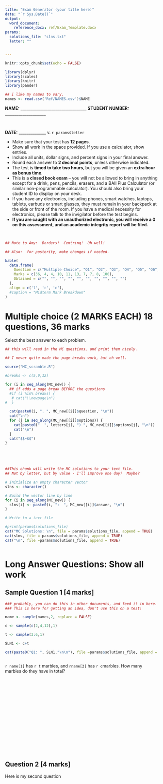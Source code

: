 ```yaml
---
title: "Exam Generator (your title here)"
date: "`r Sys.Date()`"
output:
  word_document:
    reference_docx: ref/Exam_Template.docx
params:
  solutions_file: "slns.txt"
  letter: ""


---
```


```r
knitr::opts_chunk$set(echo = FALSE)

library(dplyr)
library(scales)
library(knitr)
library(pander)

## I like my names to vary.
names <- read.csv('Ref/NAMES.csv')$NAME

```



**NAME:** __________________________________
**STUDENT NUMBER:** _____________________

$$~$$

**DATE:** ______________ v. `r params$letter`

- Make sure that your test has **12 pages**.
- Show all work in the space provided. If you use a calculator, show entries.
- Include all units, dollar signs, and percent signs in your final answer.
- Round each answer to **2 decimal points**, unless otherwise indicated.
- The test is **timed to take two hours**, but you will be given an **extra hour as bonus time**.
- This is a **closed book exam** – you will not be allowed to bring in anything except for a drink, pens, pencils, erasers, and a BAII Plus Calculator (or similar non-programmable calculator). You should also bring your student ID to display on your desk.
- If you have any electronics, including phones, smart watches, laptops, tablets, earbuds or smart glasses, they must remain in your backpack at the side or front of the room. If you have a medical necessity for electronics, please talk to the invigilator before the test begins.
- **If you are caught with an unauthorized electronic, you will receive a 0 on this assessment, and an academic integrity report will be filed.**

$$~$$




```r
## Note to Amy:  Borders!  Centring!  Oh well!

## Also:  for posterity, make changes if needed.

kable(
  data.frame(
    Question = c("Multiple Choice", "Q1", "Q2", "Q3", "Q4", "Q5", "Q6", "Q7", "Q8", "TOTAL"),
    Marks = c(36, 4, 4, 10, 11, 13, 7, 7, 8, 100),
    Obtained = c("", "", "", "", "", "", "", "", "", "")
  ),
  align = c('l', 'c', 'c'),
  #caption = "Midterm Mark Breakdown"
)
```


# Multiple choice (2 MARKS EACH) 18 questions, 36 marks
Select the best answer to each problem.
\n

```r
## this will read in the MC questions, and print them nicely.  

## I never quite made the page breaks work, but oh well.

source("MC_scramble.R")

#breaks <- c(5,9,12)

for (i in seq_along(MC_new)) {
  ## if adds a page break BEFORE the questions
  #if (i %in% breaks) {
   # cat("\\newpage\n")
#  }

  cat(paste0(i, ". ", MC_new[[i]]$question, "\n"))
  cat("\n")
  for (j in seq_along(MC_new[[i]]$options)) {
    cat(paste0("  ", letters[j], ") ", MC_new[[i]]$options[j], "\n"))
    cat("\n")
  }
  cat("$$~$$")
}






```

```r
##This chunk will write the MC solutions to your text file.
## Not by letter, but by value - I'll improve one day?  Maybe?

# Initialize an empty character vector
slns <- character()

# Build the vector line by line
for (i in seq_along(MC_new)) {
  slns[i] <- paste0(i, ":  ", MC_new[[i]]$answer, "\n")
}

# Write to a text file

#print(params$solutions_file)
cat("MC Solutions: \n", file = params$solutions_file, append = TRUE)
cat(slns, file = params$solutions_file, append = TRUE)
cat("\n", file =params$solutions_file, append = TRUE)



```

\newpage

# Long Answer Questions: Show all work
## Sample Question 1 [4 marks] 

```r

### probably, you can do this in other documents, and feed it in here.  
### This is here for getting an idea, don't use this on a test!

name <- sample(names,2, replace = FALSE)

c <- sample(c(2,4,12),1)

t <- sample(3:6,1)

SLN1 <- c+t

cat(paste0("Q1: ", SLN1,"\n\n"), file =params$solutions_file, append = TRUE)



```

`r name[1]` has `r t` marbles, and `rname[2]` has `r c`marbles.  How many marbles do they have in total?


$$~$$
$$~$$
$$~$$
$$~$$
$$~$$
$$~$$
$$~$$
$$~$$
$$~$$
$$~$$


\newpage
## Question 2 [4 marks]


Here is my second question
